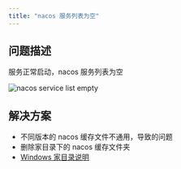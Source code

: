 ```yaml
---
title: "nacos 服务列表为空"
---
```


## 问题描述
服务正常启动，nacos 服务列表为空

![nacos service list empty](https://cdn.nlark.com/yuque/0/2024/png/283679/1732506892077-7840b4ab-96e9-4316-a951-1f6aa4e396e8.png)

## 解决方案
- 不同版本的 nacos 缓存文件不通用，导致的问题
- 删除家目录下的 nacos 缓存文件夹
- [Windows 家目录说明](https://blog.csdn.net/COCO56/article/details/108230661)








